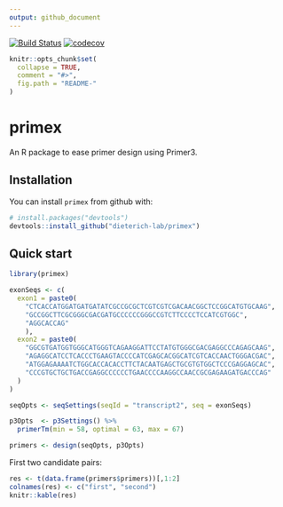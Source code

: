 ```yaml
---
output: github_document
---
```


<!-- README.md is generated from README.Rmd. Please edit that file -->
[![Build Status](https://travis-ci.org/dieterich-lab/primex.svg?branch=master)](https://travis-ci.org/dieterich-lab/primex)
[![codecov](https://codecov.io/gh/dieterich-lab/primex/branch/master/graph/badge.svg)](https://codecov.io/gh/dieterich-lab/primex/)
```r
knitr::opts_chunk$set(
  collapse = TRUE,
  comment = "#>",
  fig.path = "README-"
)
```

# primex

An R package to ease primer design using Primer3. 

## Installation

You can install `primex` from github with:

```r
# install.packages("devtools")
devtools::install_github("dieterich-lab/primex")
```

## Quick start

```r
library(primex)

exonSeqs <- c(
  exon1 = paste0(
    "CTCACCATGGATGATGATATCGCCGCGCTCGTCGTCGACAACGGCTCCGGCATGTGCAAG",
    "GCCGGCTTCGCGGGCGACGATGCCCCCCGGGCCGTCTTCCCCTCCATCGTGGC",
    "AGGCACCAG"
    ), 
  exon2 = paste0(
    "GGCGTGATGGTGGGCATGGGTCAGAAGGATTCCTATGTGGGCGACGAGGCCCAGAGCAAG",
    "AGAGGCATCCTCACCCTGAAGTACCCCATCGAGCACGGCATCGTCACCAACTGGGACGAC",
    "ATGGAGAAAATCTGGCACCACACCTTCTACAATGAGCTGCGTGTGGCTCCCGAGGAGCAC",
    "CCCGTGCTGCTGACCGAGGCCCCCCTGAACCCCAAGGCCAACCGCGAGAAGATGACCCAG"
  )
)

seqOpts <- seqSettings(seqId = "transcript2", seq = exonSeqs) 

p3Opts  <- p3Settings() %>%  
  primerTm(min = 58, optimal = 63, max = 67)

primers <- design(seqOpts, p3Opts)
```
First two candidate pairs:
```r
res <- t(data.frame(primers$primers))[,1:2]
colnames(res) <- c("first", "second")
knitr::kable(res)
```


